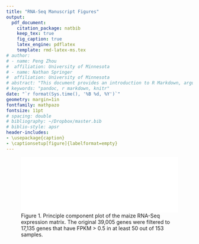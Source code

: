 ```yaml
---
title: "RNA-Seq Manuscript Figures"
output: 
  pdf_document:
    citation_package: natbib
    keep_tex: true
    fig_caption: true
    latex_engine: pdflatex
    template: rmd-latex-ms.tex
# author:
# - name: Peng Zhou
#  affiliation: University of Minnesota
# - name: Nathan Springer
#  affiliation: University of Minnesota
# abstract: "This document provides an introduction to R Markdown, argues for its..."
# keywords: "pandoc, r markdown, knitr"
date: "`r format(Sys.time(), '%B %d, %Y')`"
geometry: margin=1in
fontfamily: mathpazo
fontsize: 11pt
# spacing: double
# bibliography: ~/Dropbox/master.bib
# biblio-style: apsr
header-includes:
- \usepackage{caption}
- \captionsetup[figure]{labelformat=empty}
---
```

\pagenumbering{gobble}

\pagebreak
![Figure 1. Principle component plot of the maize RNA-Seq expression matrix. The original 39,005 genes were filtered to 17,135 genes that have FPKM > 0.5 in at least 50 out of 153 samples.]($data/misc2/briggs/41.qc/01.sample.pca.pdf){width=100%}

<!--
require(rmarkdown) 
rmarkdown::render("/home/springer/zhoux379/git/luffy/rmd/rnaseq.figure.Rmd")
file.copy("/home/springer/zhoux379/git/luffy/rmd/rnaseq.figure.pdf", "/home/springer/zhoux379/git/orionzhou.github.io/docs", overwrite = T)
-->